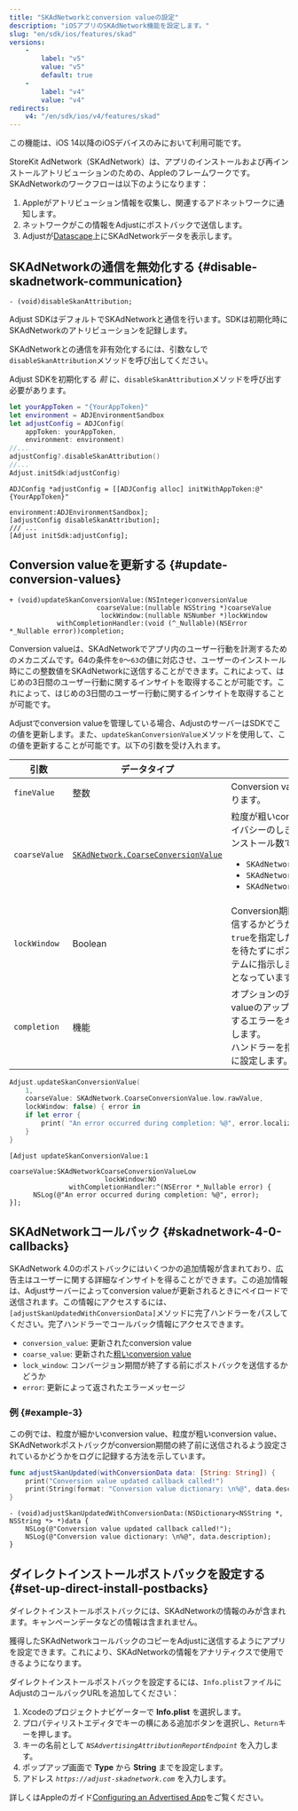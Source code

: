 ```yaml
---
title: "SKAdNetworkとconversion valueの設定"
description: "iOSアプリのSKAdNetwork機能を設定します。"
slug: "en/sdk/ios/features/skad"
versions: 
    - 
        label: "v5"
        value: "v5"
        default: true
    - 
        label: "v4"
        value: "v4"
redirects: 
    v4: "/en/sdk/ios/v4/features/skad"
---
```

<callout type="important"> 

この機能は、iOS 14以降のiOSデバイスのみにおいて利用可能です。
</Callout> 

StoreKit AdNetwork（SKAdNetwork）は、アプリのインストールおよび再インストールアトリビューションのための、Appleのフレームワークです。SKAdNetworkのワークフローは以下のようになります：

1. Appleがアトリビューション情報を収集し、関連するアドネットワークに通知します。
2. ネットワークがこの情報をAdjustにポストバックで送信します。
3. Adjustが[Datascape](https://help.adjust.com/en/suite/article/datascape)上にSKAdNetworkデータを表示します。

SKAdNetworkの通信を無効化する \{\#disable\-skadnetwork\-communication\}
-------------------------------------------------------------------

<codeblock title="メソッドシグネチャー"> 

```objc
- (void)disableSkanAttribution;
```

</CodeBlock> 

Adjust SDKはデフォルトでSKAdNetworkと通信を行います。SDKは初期化時にSKAdNetworkのアトリビューションを記録します。

SKAdNetworkとの通信を非有効化するには、引数なしで`disableSkanAttribution`メソッドを呼び出してください。
<callout type="important"> 

Adjust SDKを初期化する *前* に、`disableSkanAttribution`メソッドを呼び出す必要があります。
</Callout> <tabs> <tab title="Swift" sync="swift"> 

```swift
let yourAppToken = "{YourAppToken}"
let environment = ADJEnvironmentSandbox
let adjustConfig = ADJConfig(
    appToken: yourAppToken,
    environment: environment)
//...
adjustConfig?.disableSkanAttribution()
//...
Adjust.initSdk(adjustConfig)
```

</Tab> <tab title="Objective-C" sync="objc"> 

```objc
ADJConfig *adjustConfig = [[ADJConfig alloc] initWithAppToken:@"{YourAppToken}"
                                            environment:ADJEnvironmentSandbox];
[adjustConfig disableSkanAttribution];
/// ...
[Adjust initSdk:adjustConfig];
```

</Tab> </Tabs> 

Conversion valueを更新する \{\#update\-conversion\-values\}
-----------------------------------------------------------

<codeblock title="メソッドシグネチャー"> 

```objc
+ (void)updateSkanConversionValue:(NSInteger)conversionValue
                      coarseValue:(nullable NSString *)coarseValue
                       lockWindow:(nullable NSNumber *)lockWindow
            withCompletionHandler:(void (^_Nullable)(NSError *_Nullable error))completion;
```

</CodeBlock> 

Conversion valueは、SKAdNetworkでアプリ内のユーザー行動を計測するためのメカニズムです。64の条件を`0`～`63`の値に対応させ、ユーザーのインストール時にこの整数値をSKAdNetworkに送信することができます。これによって、はじめの3日間のユーザー行動に関するインサイトを取得することが可能です。これによって、はじめの3日間のユーザー行動に関するインサイトを取得することが可能です。

Adjustでconversion valueを管理している場合、AdjustのサーバーはSDKでこの値を更新します。また、`updateSkanConversionValue`メソッドを使用して、この値を更新することが可能です。以下の引数を受け入れます。

|      引数       |                                                           データタイプ                                                            |                                                                                                              説明                                                                                                              |
|---------------|-----------------------------------------------------------------------------------------------------------------------------|------------------------------------------------------------------------------------------------------------------------------------------------------------------------------------------------------------------------------|
| `fineValue`   | 整数                                                                                                                          | Conversion value。`0`～`63`の値にする必要があります。                                                                                                                                                                                       |
| `coarseValue` | [`SKAdNetwork.CoarseConversionValue`](https://developer.apple.com/documentation/storekit/skadnetwork/coarseconversionvalue) | 粒度が粗いconversion value。この値は、プライバシーのしきい値に到達するだけのアプリインストール数でない場合に使用されます。<ul><li>`SKAdNetworkCoarseConversionValueLow`</li><li>`SKAdNetworkCoarseConversionValueMedium`</li><li>`SKAdNetworkCoarseConversionValueHigh`</li></ul> |
| `lockWindow`  | Boolean                                                                                                                     | Conversion期間の終了前にポストバックを送信するかどうか。<br/>`true`を指定した場合、conversion期間の終了を待たずにポストバックを送信するようにシステムに指示します。デフォルトの設定は`false`となっています。                                                                                                    |
| `completion`  | 機能                                                                                                                          | オプションの完了ハンドラー。conversion valueのアップデート時にこのメソッドで発生するエラーをキャッチして処理するために指定します。<br/>ハンドラーを指定しない場合は、この値を`nil`に設定します。                                                                                                                |

<tabs> <tab title="Swift" sync="swift"> 

```swift
Adjust.updateSkanConversionValue(
    1,
    coarseValue: SKAdNetwork.CoarseConversionValue.low.rawValue,
    lockWindow: false) { error in
    if let error {
        print( "An error occurred during completion: %@", error.localizedDescription)
    }
}
```

</Tab> <tab title="Objective-C" sync="objc"> 

```objc
[Adjust updateSkanConversionValue:1
                        coarseValue:SKAdNetworkCoarseConversionValueLow
                        lockWindow:NO
               withCompletionHandler:^(NSError *_Nullable error) {
      NSLog(@"An error occurred during completion: %@", error);
}];
```

</Tab> </Tabs> 

SKAdNetworkコールバック \{\#skadnetwork\-4\-0\-callbacks\}
----------------------------------------------------------

SKAdNetwork 4\.0のポストバックにはいくつかの追加情報が含まれており、広告主はユーザーに関する詳細なインサイトを得ることができます。この追加情報は、Adjustサーバーによってconversion valueが更新されるときにペイロードで送信されます。この情報にアクセスするには、 `[adjustSkanUpdatedWithConversionData]`メソッドに完了ハンドラーをパスしてください。完了ハンドラーでコールバック情報にアクセスできます。

* `conversion_value`: 更新されたconversion value
* `coarse_value`: 更新された[粗いconversion value](https://developer.apple.com/documentation/storekit/skadnetwork/coarseconversionvalue)
* `lock_window`: コンバージョン期間が終了する前にポストバックを送信するかどうか
* `error`: 更新によって返されたエラーメッセージ

### 例 \{\#example\-3\}

この例では、粒度が細かいconversion value、粒度が粗いconversion value、SKAdNetworkポストバックがconversion期間の終了前に送信されるよう設定されているかどうかをログに記録する方法を示しています。
<tabs> <tab title="Swift" sync="swift"> 

```swift
func adjustSkanUpdated(withConversionData data: [String: String]) {
    print("Conversion value updated callback called!")
    print(String(format: "Conversion value dictionary: \n%@", data.description))
}
```

</Tab> <tab title="Objective-C" sync="objc"> 

```objc
- (void)adjustSkanUpdatedWithConversionData:(NSDictionary<NSString *, NSString *> *)data {
    NSLog(@"Conversion value updated callback called!");
    NSLog(@"Conversion value dictionary: \n%@", data.description);
}
```

</Tab> </Tabs> 

ダイレクトインストールポストバックを設定する \{\#set\-up\-direct\-install\-postbacks\}
-----------------------------------------------------------------------

<callout type="note"> 

ダイレクトインストールポストバックには、SKAdNetworkの情報のみが含まれます。キャンペーンデータなどの情報は含まれません。
</Callout> 

獲得したSKAdNetworkコールバックのコピーをAdjustに送信するようにアプリを設定できます。これにより、SKAdNetworkの情報をアナリティクスで使用できるようになります。

ダイレクトインストールポストバックを設定するには、`Info.plist`ファイルにAdjustのコールバックURLを追加してください：

1. Xcodeのプロジェクトナビゲーターで **Info.plist** を選択します。
2. プロパティリストエディタでキーの横にある追加ボタンを選択し、`Return`キーを押します。
3. キーの名前として *`NSAdvertisingAttributionReportEndpoint`* を入力します。
4. ポップアップ画面で **Type** から **String** までを設定します。
5. アドレス *`https://adjust-skadnetwork.com`* を入力します。

<callout type="seealso"> 

詳しくはAppleのガイド[Configuring an Advertised App](https://developer.apple.com/documentation/storekit/skadnetwork/configuring_an_advertised_app)をご覧ください。
</Callout>

